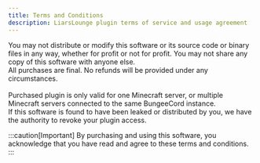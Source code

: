 ```yaml
---
title: Terms and Conditions
description: LiarsLounge plugin terms of service and usage agreement
---
```



<div style="display: grid; grid-template-rows: 1fr 1fr; margin: 0 rem 0 rem;">
  <Card title="No Distribution" icon="warning">
    You may not distribute or modify this software or its source code or binary files in any way, whether for profit or not for profit. You may not share any copy of this software with anyone else.
  </Card>
  
  <Card title="No Refunds" icon="error">
    All purchases are final. No refunds will be provided under any circumstances.
  </Card>
  
  <Card title="For Your Own Use Only" icon="approve-check">
    Purchased plugin is only valid for one Minecraft server, or multiple Minecraft servers connected to the same BungeeCord instance.
  </Card>
  
  <Card title="Plugin Access" icon="rocket">
    If this software is found to have been leaked or distributed by you, we have the authority to revoke your plugin access.
  </Card>
</div>

:::caution[Important]
By purchasing and using this software, you acknowledge that you have read and agree to these terms and conditions.
:::